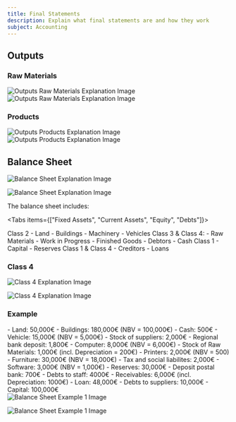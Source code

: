 ```yaml
---
title: Final Statements 
description: Explain what final statements are and how they work
subject: Accounting
---
```



## Outputs

### Raw Materials

<img
  className="dark"
  src="/accounting/final-accounts/output-raw-dark.png"
  alt="Outputs Raw Materials Explanation Image"
/>
<img
  className="light"
  src="/accounting/final-accounts/output-raw-light.png"
  alt="Outputs Raw Materials Explanation Image"
/>

### Products

<img
  className="dark"
  src="/accounting/final-accounts/output-product-dark.png"
  alt="Outputs Products Explanation Image"
/>
<img
  className="light"
  src="/accounting/final-accounts/output-product-light.png"
  alt="Outputs Products Explanation Image"
/>

## Balance Sheet

<img
  className="dark"
  src="/accounting/final-accounts/balance-sheet-dark.png"
  alt="Balance Sheet Explanation Image"
/>

<img
  className="light"
  src="/accounting/final-accounts/balance-sheet-light.png"
  alt="Balance Sheet Explanation Image"
/>

The balance sheet includes:

<Tabs items={["Fixed Assets", "Current Assets", "Equity", "Debts"]}>

<Tab>
<span class="highlight pink">Class 2</span>
<Callout>
    - Land
    - Buildings
    - Machinery
    - Vehicles
</Callout>
</Tab>

<Tab>
<span class="highlight orange">Class 3</span> & <span class="highlight green">Class 4</span>:
<Callout>
    - Raw Materials
    - Work in Progress
    - Finished Goods
    - Debtors
    - Cash
</Callout>
</Tab>

<Tab>
<span class="highlight blue">Class 1</span>
<Callout>
    - Capital 
    - Reserves
</Callout>
</Tab>

<Tab>
<span class="highlight blue">Class 1</span> & <span class="highlight green">Class 4</span>
<Callout>
    - Creditors
    - Loans
</Callout>
</Tab>
</Tabs>

### Class 4

<img
  className="dark"
  src="/accounting/final-accounts/class-4-dark.png"
  alt="Class 4 Explanation Image"
/>

<img
  className="light"
  src="/accounting/final-accounts/class-4-light.png"
  alt="Class 4 Explanation Image"
/>

### Example

<Callout>
  - Land: 50,000€
  - Buildings: 180,000€ (NBV = 100,000€)
  - Cash: 500€
  - Vehicle: 15,000€ (NBV = 5,000€)
  - Stock of suppliers: 2,000€
  - Regional bank deposit: 1,800€
  - Computer: 8,000€ (NBV = 6,000€)
  - Stock of Raw Materials: 1,000€ (incl. Depreciation = 200€)
  - Printers: 2,000€ (NBV = 500)
  - Furniture: 30,000€ (NBV = 18,000€) 
  - Tax and social liabilites: 2,000€
  - Software: 3,000€ (NBV = 1,000€)
  - Reserves: 30,000€
  - Deposit postal bank: 700€
  - Debts to staff: 4000€
  - Receivables: 6,000€ (incl. Depreciation: 1000€)
  - Loan: 48,000€
  - Debts to suppliers: 10,000€
  - Capital: 100,000€
</Callout>
<br/>
<img
  className="dark"
  src="/accounting/final-accounts/balance-1-dark.png"
  alt="Balance Sheet Example 1 Image"
/>

<img
  className="light"
  src="/accounting/final-accounts/balance-1-light.png"
  alt="Balance Sheet Example 1 Image"
/>